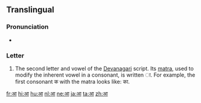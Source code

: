 {{Devanagari character info|hex=0906|name=DEVANAGARI LETTER AA|image=[[File:Deva-ā.png|100px]]}}   
==Translingual==

{{attention|sa}}{{attention|hi}} <!--Each language which uses Devanagari should have its own section-->

===Pronunciation===
* {{IPA|/aː/|lang=mul}}

===Letter===
{{mul-deva|ā}}

# The second letter and vowel of the [[Devanagari]] script. Its [[matra]], used to modify the inherent vowel in a consonant, is written ा. For example, the first consonant क with the matra looks like: का.

[[fr:आ]]
[[hi:आ]]
[[hu:आ]]
[[nl:आ]]
[[ne:आ]]
[[ja:आ]]
[[ta:आ]]
[[zh:आ]]